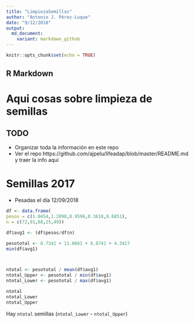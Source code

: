 ```yaml
---
title: "LimpiezaSemillas"
author: "Antonio J. Pérez-Luque"
date: "9/12/2018"
output:  
  md_document:
    variant: markdown_github
---
```


```r
knitr::opts_chunk$set(echo = TRUE)
```

## R Markdown

# Aqui cosas sobre limpieza de semillas 

## TODO
* Organizar toda la información en este repo
* Ver el repo https://github.com/ajpelu/lifeadap/blob/master/README.md y traer la info aqui


# Semillas 2017 

* Pesadas el día  12/09/2018


```r
df <- data.frame(
pesos = c(1.0454,1.2898,0.9596,0.3618,0.6851),
n = c(72,91,68,25,49))

df$avg1 <- (df$pesos/df$n)

pesototal <- 8.7341 + 11.0661 + 6.8741 + 4.3417
min(df$avg1)



ntotal <- pesototal / mean(df$avg1)
ntotal_Upper <- pesototal / min(df$avg1)
ntotal_Lower <- pesototal / max(df$avg1)

ntotal
ntotal_Lower
ntotal_Upper
```

Hay `ntotal` semillas (`ntotal_Lower` - `ntotal_Upper`)